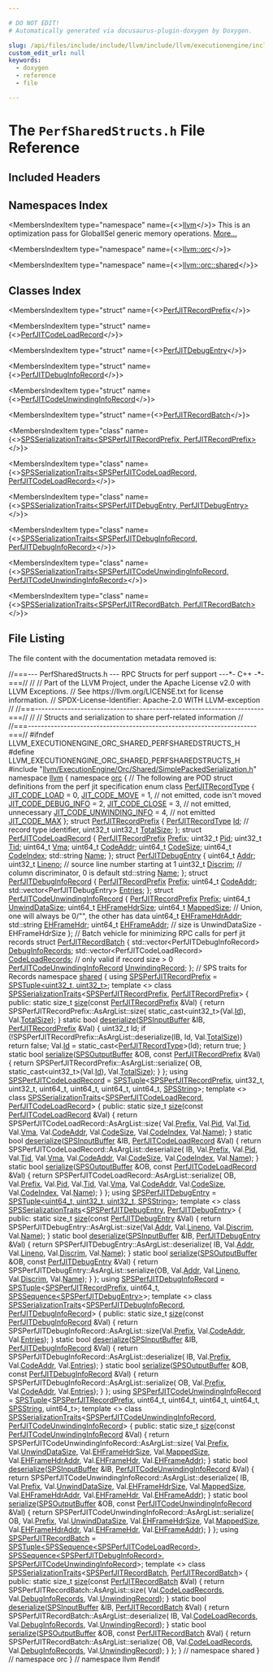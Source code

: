 ```yaml
---

# DO NOT EDIT!
# Automatically generated via docusaurus-plugin-doxygen by Doxygen.

slug: /api/files/include/include/llvm/include/llvm/executionengine/include/llvm/executionengine/orc/include/llvm/executionengine/orc/shared/perfsharedstructs-h
custom_edit_url: null
keywords:
  - doxygen
  - reference
  - file

---
```





# The `PerfSharedStructs.h` File Reference

<DoxygenPage pluginConfig={pluginConfig}>



## Included Headers

<IncludesList>
<IncludesListItem
  filePath="llvm/ExecutionEngine/Orc/Shared/SimplePackedSerialization.h"
  permalink="/docs/api/files/include/include/llvm/include/llvm/executionengine/include/llvm/executionengine/orc/include/llvm/executionengine/orc/shared/simplepackedserialization-h"
  isLocal="true" />
</IncludesList>

## Namespaces Index

<MembersIndex>

<MembersIndexItem
  type="namespace"
  name={<><a href="/docs/api/namespaces/llvm">llvm</a></>}>
This is an optimization pass for GlobalISel generic memory operations. <a href="/docs/api/namespaces/llvm/#details">More...</a>
</MembersIndexItem>

<MembersIndexItem
  type="namespace"
  name={<><a href="/docs/api/namespaces/llvm/orc">llvm::orc</a></>}>
</MembersIndexItem>

<MembersIndexItem
  type="namespace"
  name={<><a href="/docs/api/namespaces/llvm/orc/shared">llvm::orc::shared</a></>}>
</MembersIndexItem>

</MembersIndex>

## Classes Index

<MembersIndex>

<MembersIndexItem
  type="struct"
  name={<><a href="/docs/api/structs/llvm/orc/perfjitrecordprefix">PerfJITRecordPrefix</a></>}>
</MembersIndexItem>

<MembersIndexItem
  type="struct"
  name={<><a href="/docs/api/structs/llvm/orc/perfjitcodeloadrecord">PerfJITCodeLoadRecord</a></>}>
</MembersIndexItem>

<MembersIndexItem
  type="struct"
  name={<><a href="/docs/api/structs/llvm/orc/perfjitdebugentry">PerfJITDebugEntry</a></>}>
</MembersIndexItem>

<MembersIndexItem
  type="struct"
  name={<><a href="/docs/api/structs/llvm/orc/perfjitdebuginforecord">PerfJITDebugInfoRecord</a></>}>
</MembersIndexItem>

<MembersIndexItem
  type="struct"
  name={<><a href="/docs/api/structs/llvm/orc/perfjitcodeunwindinginforecord">PerfJITCodeUnwindingInfoRecord</a></>}>
</MembersIndexItem>

<MembersIndexItem
  type="struct"
  name={<><a href="/docs/api/structs/llvm/orc/perfjitrecordbatch">PerfJITRecordBatch</a></>}>
</MembersIndexItem>

<MembersIndexItem
  type="class"
  name={<><a href="/docs/api/classes/llvm/orc/shared/spsserializationtraits-b23e5a852f3aefd3a94c5f626e3e85e7">SPSSerializationTraits&lt;SPSPerfJITRecordPrefix, PerfJITRecordPrefix&gt;</a></>}>
</MembersIndexItem>

<MembersIndexItem
  type="class"
  name={<><a href="/docs/api/classes/llvm/orc/shared/spsserializationtraits-20c3e8fe0b43675dcae9552f5a6e6381">SPSSerializationTraits&lt;SPSPerfJITCodeLoadRecord, PerfJITCodeLoadRecord&gt;</a></>}>
</MembersIndexItem>

<MembersIndexItem
  type="class"
  name={<><a href="/docs/api/classes/llvm/orc/shared/spsserializationtraits-bf8924ae7d79c09d623eda7a9bca91c9">SPSSerializationTraits&lt;SPSPerfJITDebugEntry, PerfJITDebugEntry&gt;</a></>}>
</MembersIndexItem>

<MembersIndexItem
  type="class"
  name={<><a href="/docs/api/classes/llvm/orc/shared/spsserializationtraits-f42140d4aead7dc95bdc42c5e21e5ae9">SPSSerializationTraits&lt;SPSPerfJITDebugInfoRecord, PerfJITDebugInfoRecord&gt;</a></>}>
</MembersIndexItem>

<MembersIndexItem
  type="class"
  name={<><a href="/docs/api/classes/llvm/orc/shared/spsserializationtraits-53f5c500ef1915486eadd6d8e0a449ba">SPSSerializationTraits&lt;SPSPerfJITCodeUnwindingInfoRecord, PerfJITCodeUnwindingInfoRecord&gt;</a></>}>
</MembersIndexItem>

<MembersIndexItem
  type="class"
  name={<><a href="/docs/api/classes/llvm/orc/shared/spsserializationtraits-46145372e1312ab0db588d8e712df78b">SPSSerializationTraits&lt;SPSPerfJITRecordBatch, PerfJITRecordBatch&gt;</a></>}>
</MembersIndexItem>

</MembersIndex>


## File Listing

The file content with the documentation metadata removed is:

<ProgramListing>

<Link id="l00001" /><CodeLine lineNumber="1"><span class="doxyHighlightComment">//===--- PerfSharedStructs.h --- RPC Structs for perf support ---&#42;- C++ -&#42;-===//</span></CodeLine>
<Link id="l00002" /><CodeLine lineNumber="2"><span class="doxyHighlightComment">//</span></CodeLine>
<Link id="l00003" /><CodeLine lineNumber="3"><span class="doxyHighlightComment">// Part of the LLVM Project, under the Apache License v2.0 with LLVM Exceptions.</span></CodeLine>
<Link id="l00004" /><CodeLine lineNumber="4"><span class="doxyHighlightComment">// See https://llvm.org/LICENSE.txt for license information.</span></CodeLine>
<Link id="l00005" /><CodeLine lineNumber="5"><span class="doxyHighlightComment">// SPDX-License-Identifier: Apache-2.0 WITH LLVM-exception</span></CodeLine>
<Link id="l00006" /><CodeLine lineNumber="6"><span class="doxyHighlightComment">//</span></CodeLine>
<Link id="l00007" /><CodeLine lineNumber="7"><span class="doxyHighlightComment">//===----------------------------------------------------------------------===//</span></CodeLine>
<Link id="l00008" /><CodeLine lineNumber="8"><span class="doxyHighlightComment">//</span></CodeLine>
<Link id="l00009" /><CodeLine lineNumber="9"><span class="doxyHighlightComment">// Structs and serialization to share perf-related information</span></CodeLine>
<Link id="l00010" /><CodeLine lineNumber="10"><span class="doxyHighlightComment">//</span></CodeLine>
<Link id="l00011" /><CodeLine lineNumber="11"><span class="doxyHighlightComment">//===----------------------------------------------------------------------===//</span></CodeLine>
<Link id="l00012" /><CodeLine lineNumber="12"></CodeLine>
<Link id="l00013" /><CodeLine lineNumber="13"><span class="doxyHighlightPreprocessor">#ifndef LLVM&#95;EXECUTIONENGINE&#95;ORC&#95;SHARED&#95;PERFSHAREDSTRUCTS&#95;H</span></CodeLine>
<Link id="l00014" /><CodeLine lineNumber="14"><span class="doxyHighlightPreprocessor">#define LLVM&#95;EXECUTIONENGINE&#95;ORC&#95;SHARED&#95;PERFSHAREDSTRUCTS&#95;H</span></CodeLine>
<Link id="l00015" /><CodeLine lineNumber="15"></CodeLine>
<Link id="l00016" /><CodeLine lineNumber="16"><span class="doxyHighlightPreprocessor">#include &quot;<a href="/docs/api/files/include/include/llvm/include/llvm/executionengine/include/llvm/executionengine/orc/include/llvm/executionengine/orc/shared/simplepackedserialization-h">llvm/ExecutionEngine/Orc/Shared/SimplePackedSerialization.h</a>&quot;</span></CodeLine>
<Link id="l00017" /><CodeLine lineNumber="17"></CodeLine>
<Link id="l00018" /><CodeLine lineNumber="18"><span class="doxyHighlightKeyword">namespace </span><span class="doxyHighlight"><a href="/docs/api/namespaces/llvm">llvm</a> &#123;</span></CodeLine>
<Link id="l00019" /><CodeLine lineNumber="19"></CodeLine>
<Link id="l00020" /><CodeLine lineNumber="20"><span class="doxyHighlightKeyword">namespace </span><span class="doxyHighlight"><a href="/docs/api/namespaces/llvm/orc">orc</a> &#123;</span></CodeLine>
<Link id="l00021" /><CodeLine lineNumber="21"></CodeLine>
<Link id="l00022" /><CodeLine lineNumber="22"><span class="doxyHighlightComment">// The following are POD struct definitions from the perf jit specification</span></CodeLine>
<Link id="l00023" /><CodeLine lineNumber="23"></CodeLine>
<Link id="l00024" /><CodeLine lineNumber="24" lineLink="/docs/api/namespaces/llvm/orc/#a58aef37a030d9c1e56eaa6ee5bef47a4"><span class="doxyHighlightKeyword">enum class</span><span class="doxyHighlight"> <a href="/docs/api/namespaces/llvm/orc/#a58aef37a030d9c1e56eaa6ee5bef47a4">PerfJITRecordType</a> &#123;</span></CodeLine>
<Link id="l00025" /><CodeLine lineNumber="25" lineLink="/docs/api/namespaces/llvm/orc/#a58aef37a030d9c1e56eaa6ee5bef47a4a7cc9e41b90a35d5cb26e9fbb0cd0a8b0"><span class="doxyHighlight">  <a href="/docs/api/namespaces/llvm/orc/#a58aef37a030d9c1e56eaa6ee5bef47a4a7cc9e41b90a35d5cb26e9fbb0cd0a8b0">JIT&#95;CODE&#95;LOAD</a> = 0,</span></CodeLine>
<Link id="l00026" /><CodeLine lineNumber="26" lineLink="/docs/api/namespaces/llvm/orc/#a58aef37a030d9c1e56eaa6ee5bef47a4a864583fe9ea46d41a38f3b2b5fa1e3e7"><span class="doxyHighlight">  <a href="/docs/api/namespaces/llvm/orc/#a58aef37a030d9c1e56eaa6ee5bef47a4a864583fe9ea46d41a38f3b2b5fa1e3e7">JIT&#95;CODE&#95;MOVE</a> = 1, </span><span class="doxyHighlightComment">// not emitted, code isn&#39;t moved</span></CodeLine>
<Link id="l00027" /><CodeLine lineNumber="27" lineLink="/docs/api/namespaces/llvm/orc/#a58aef37a030d9c1e56eaa6ee5bef47a4ae494e6a50a57d80f1dfad853e3c7cee9"><span class="doxyHighlight">  <a href="/docs/api/namespaces/llvm/orc/#a58aef37a030d9c1e56eaa6ee5bef47a4ae494e6a50a57d80f1dfad853e3c7cee9">JIT&#95;CODE&#95;DEBUG&#95;INFO</a> = 2,</span></CodeLine>
<Link id="l00028" /><CodeLine lineNumber="28" lineLink="/docs/api/namespaces/llvm/orc/#a58aef37a030d9c1e56eaa6ee5bef47a4ab96cc06db410bc3d92c4006fc223991b"><span class="doxyHighlight">  <a href="/docs/api/namespaces/llvm/orc/#a58aef37a030d9c1e56eaa6ee5bef47a4ab96cc06db410bc3d92c4006fc223991b">JIT&#95;CODE&#95;CLOSE</a> = 3,          </span><span class="doxyHighlightComment">// not emitted, unnecessary</span></CodeLine>
<Link id="l00029" /><CodeLine lineNumber="29" lineLink="/docs/api/namespaces/llvm/orc/#a58aef37a030d9c1e56eaa6ee5bef47a4abf17deed25fa2105a9053029e46aa615"><span class="doxyHighlight">  <a href="/docs/api/namespaces/llvm/orc/#a58aef37a030d9c1e56eaa6ee5bef47a4abf17deed25fa2105a9053029e46aa615">JIT&#95;CODE&#95;UNWINDING&#95;INFO</a> = 4, </span><span class="doxyHighlightComment">// not emitted</span></CodeLine>
<Link id="l00030" /><CodeLine lineNumber="30"></CodeLine>
<Link id="l00031" /><CodeLine lineNumber="31" lineLink="/docs/api/namespaces/llvm/orc/#a58aef37a030d9c1e56eaa6ee5bef47a4adc013e072b5918a47cb2593aebc84ba8"><span class="doxyHighlight">  <a href="/docs/api/namespaces/llvm/orc/#a58aef37a030d9c1e56eaa6ee5bef47a4adc013e072b5918a47cb2593aebc84ba8">JIT&#95;CODE&#95;MAX</a></span></CodeLine>
<Link id="l00032" /><CodeLine lineNumber="32"><span class="doxyHighlight">&#125;;</span></CodeLine>
<Link id="l00033" /><CodeLine lineNumber="33"></CodeLine>
<Link id="l00034" /><CodeLine lineNumber="34" lineLink="/docs/api/structs/llvm/orc/perfjitrecordprefix"><span class="doxyHighlightKeyword">struct </span><span class="doxyHighlight"><a href="/docs/api/structs/llvm/orc/perfjitrecordprefix">PerfJITRecordPrefix</a> &#123;</span></CodeLine>
<Link id="l00035" /><CodeLine lineNumber="35" lineLink="/docs/api/structs/llvm/orc/perfjitrecordprefix/#a2f4f47fe3fd91943aa4640c078b87182"><span class="doxyHighlight">  <a href="/docs/api/namespaces/llvm/orc/#a58aef37a030d9c1e56eaa6ee5bef47a4">PerfJITRecordType</a> <a href="/docs/api/structs/llvm/orc/perfjitrecordprefix/#a2f4f47fe3fd91943aa4640c078b87182">Id</a>; </span><span class="doxyHighlightComment">// record type identifier, uint32&#95;t</span></CodeLine>
<Link id="l00036" /><CodeLine lineNumber="36" lineLink="/docs/api/structs/llvm/orc/perfjitrecordprefix/#a04ad3002e4d48b2dfdb8c830cce5d0fb"><span class="doxyHighlight">  uint32&#95;t <a href="/docs/api/structs/llvm/orc/perfjitrecordprefix/#a04ad3002e4d48b2dfdb8c830cce5d0fb">TotalSize</a>;</span></CodeLine>
<Link id="l00037" /><CodeLine lineNumber="37"><span class="doxyHighlight">&#125;;</span></CodeLine>
<Link id="l00038" /><CodeLine lineNumber="38" lineLink="/docs/api/structs/llvm/orc/perfjitcodeloadrecord"><span class="doxyHighlightKeyword">struct </span><span class="doxyHighlight"><a href="/docs/api/structs/llvm/orc/perfjitcodeloadrecord">PerfJITCodeLoadRecord</a> &#123;</span></CodeLine>
<Link id="l00039" /><CodeLine lineNumber="39" lineLink="/docs/api/structs/llvm/orc/perfjitcodeloadrecord/#a0af2fab59e5a415b2e8495ca9c0d7004"><span class="doxyHighlight">  <a href="/docs/api/structs/llvm/orc/perfjitrecordprefix">PerfJITRecordPrefix</a> <a href="/docs/api/structs/llvm/orc/perfjitcodeloadrecord/#a0af2fab59e5a415b2e8495ca9c0d7004">Prefix</a>;</span></CodeLine>
<Link id="l00040" /><CodeLine lineNumber="40"></CodeLine>
<Link id="l00041" /><CodeLine lineNumber="41" lineLink="/docs/api/structs/llvm/orc/perfjitcodeloadrecord/#ae608ce7e74fcd93ba02ab535c4e236c6"><span class="doxyHighlight">  uint32&#95;t <a href="/docs/api/structs/llvm/orc/perfjitcodeloadrecord/#ae608ce7e74fcd93ba02ab535c4e236c6">Pid</a>;</span></CodeLine>
<Link id="l00042" /><CodeLine lineNumber="42" lineLink="/docs/api/structs/llvm/orc/perfjitcodeloadrecord/#ad2bc157b61a363f425358e7c7060b2ab"><span class="doxyHighlight">  uint32&#95;t <a href="/docs/api/structs/llvm/orc/perfjitcodeloadrecord/#ad2bc157b61a363f425358e7c7060b2ab">Tid</a>;</span></CodeLine>
<Link id="l00043" /><CodeLine lineNumber="43" lineLink="/docs/api/structs/llvm/orc/perfjitcodeloadrecord/#a2cec5e78b4bc4fad68b775a9a203d9dc"><span class="doxyHighlight">  uint64&#95;t <a href="/docs/api/structs/llvm/orc/perfjitcodeloadrecord/#a2cec5e78b4bc4fad68b775a9a203d9dc">Vma</a>;</span></CodeLine>
<Link id="l00044" /><CodeLine lineNumber="44" lineLink="/docs/api/structs/llvm/orc/perfjitcodeloadrecord/#a47caf48d594ee7c314196e94c46a3225"><span class="doxyHighlight">  uint64&#95;t <a href="/docs/api/structs/llvm/orc/perfjitcodeloadrecord/#a47caf48d594ee7c314196e94c46a3225">CodeAddr</a>;</span></CodeLine>
<Link id="l00045" /><CodeLine lineNumber="45" lineLink="/docs/api/structs/llvm/orc/perfjitcodeloadrecord/#a3909c20c62236de51a854ba7ea264194"><span class="doxyHighlight">  uint64&#95;t <a href="/docs/api/structs/llvm/orc/perfjitcodeloadrecord/#a3909c20c62236de51a854ba7ea264194">CodeSize</a>;</span></CodeLine>
<Link id="l00046" /><CodeLine lineNumber="46" lineLink="/docs/api/structs/llvm/orc/perfjitcodeloadrecord/#a384e94016dbb531642dfb5962682741f"><span class="doxyHighlight">  uint64&#95;t <a href="/docs/api/structs/llvm/orc/perfjitcodeloadrecord/#a384e94016dbb531642dfb5962682741f">CodeIndex</a>;</span></CodeLine>
<Link id="l00047" /><CodeLine lineNumber="47" lineLink="/docs/api/structs/llvm/orc/perfjitcodeloadrecord/#a4437835b452f8b54273b3d2ccdf1235f"><span class="doxyHighlight">  std::string <a href="/docs/api/structs/llvm/orc/perfjitcodeloadrecord/#a4437835b452f8b54273b3d2ccdf1235f">Name</a>;</span></CodeLine>
<Link id="l00048" /><CodeLine lineNumber="48"><span class="doxyHighlight">&#125;;</span></CodeLine>
<Link id="l00049" /><CodeLine lineNumber="49"></CodeLine>
<Link id="l00050" /><CodeLine lineNumber="50" lineLink="/docs/api/structs/llvm/orc/perfjitdebugentry"><span class="doxyHighlightKeyword">struct </span><span class="doxyHighlight"><a href="/docs/api/structs/llvm/orc/perfjitdebugentry">PerfJITDebugEntry</a> &#123;</span></CodeLine>
<Link id="l00051" /><CodeLine lineNumber="51" lineLink="/docs/api/structs/llvm/orc/perfjitdebugentry/#a96fbd75b3f55dda4a483318c010d5582"><span class="doxyHighlight">  uint64&#95;t <a href="/docs/api/structs/llvm/orc/perfjitdebugentry/#a96fbd75b3f55dda4a483318c010d5582">Addr</a>;</span></CodeLine>
<Link id="l00052" /><CodeLine lineNumber="52" lineLink="/docs/api/structs/llvm/orc/perfjitdebugentry/#afdf9cf60ed88f09b1f1a605e3adb87be"><span class="doxyHighlight">  uint32&#95;t <a href="/docs/api/structs/llvm/orc/perfjitdebugentry/#afdf9cf60ed88f09b1f1a605e3adb87be">Lineno</a>;  </span><span class="doxyHighlightComment">// source line number starting at 1</span></CodeLine>
<Link id="l00053" /><CodeLine lineNumber="53" lineLink="/docs/api/structs/llvm/orc/perfjitdebugentry/#ad160a48a1e0c89e3d4b75f493a3a2481"><span class="doxyHighlight">  uint32&#95;t <a href="/docs/api/structs/llvm/orc/perfjitdebugentry/#ad160a48a1e0c89e3d4b75f493a3a2481">Discrim</a>; </span><span class="doxyHighlightComment">// column discriminator, 0 is default</span></CodeLine>
<Link id="l00054" /><CodeLine lineNumber="54" lineLink="/docs/api/structs/llvm/orc/perfjitdebugentry/#ad177378fc798a380609c94922326dd37"><span class="doxyHighlight">  std::string <a href="/docs/api/structs/llvm/orc/perfjitdebugentry/#ad177378fc798a380609c94922326dd37">Name</a>;</span></CodeLine>
<Link id="l00055" /><CodeLine lineNumber="55"><span class="doxyHighlight">&#125;;</span></CodeLine>
<Link id="l00056" /><CodeLine lineNumber="56"></CodeLine>
<Link id="l00057" /><CodeLine lineNumber="57" lineLink="/docs/api/structs/llvm/orc/perfjitdebuginforecord"><span class="doxyHighlightKeyword">struct </span><span class="doxyHighlight"><a href="/docs/api/structs/llvm/orc/perfjitdebuginforecord">PerfJITDebugInfoRecord</a> &#123;</span></CodeLine>
<Link id="l00058" /><CodeLine lineNumber="58" lineLink="/docs/api/structs/llvm/orc/perfjitdebuginforecord/#ac498cb043707773ee83671d5100c333f"><span class="doxyHighlight">  <a href="/docs/api/structs/llvm/orc/perfjitrecordprefix">PerfJITRecordPrefix</a> <a href="/docs/api/structs/llvm/orc/perfjitdebuginforecord/#ac498cb043707773ee83671d5100c333f">Prefix</a>;</span></CodeLine>
<Link id="l00059" /><CodeLine lineNumber="59"></CodeLine>
<Link id="l00060" /><CodeLine lineNumber="60" lineLink="/docs/api/structs/llvm/orc/perfjitdebuginforecord/#ab14c326c2bdd9f817a4c1a299611a021"><span class="doxyHighlight">  uint64&#95;t <a href="/docs/api/structs/llvm/orc/perfjitdebuginforecord/#ab14c326c2bdd9f817a4c1a299611a021">CodeAddr</a>;</span></CodeLine>
<Link id="l00061" /><CodeLine lineNumber="61" lineLink="/docs/api/structs/llvm/orc/perfjitdebuginforecord/#a0260b983323e6766fcebba356eb635f6"><span class="doxyHighlight">  std::vector&lt;PerfJITDebugEntry&gt; <a href="/docs/api/structs/llvm/orc/perfjitdebuginforecord/#a0260b983323e6766fcebba356eb635f6">Entries</a>;</span></CodeLine>
<Link id="l00062" /><CodeLine lineNumber="62"><span class="doxyHighlight">&#125;;</span></CodeLine>
<Link id="l00063" /><CodeLine lineNumber="63"></CodeLine>
<Link id="l00064" /><CodeLine lineNumber="64" lineLink="/docs/api/structs/llvm/orc/perfjitcodeunwindinginforecord"><span class="doxyHighlightKeyword">struct </span><span class="doxyHighlight"><a href="/docs/api/structs/llvm/orc/perfjitcodeunwindinginforecord">PerfJITCodeUnwindingInfoRecord</a> &#123;</span></CodeLine>
<Link id="l00065" /><CodeLine lineNumber="65" lineLink="/docs/api/structs/llvm/orc/perfjitcodeunwindinginforecord/#af2e7b4e4f8057abfa680eaaece56a449"><span class="doxyHighlight">  <a href="/docs/api/structs/llvm/orc/perfjitrecordprefix">PerfJITRecordPrefix</a> <a href="/docs/api/structs/llvm/orc/perfjitcodeunwindinginforecord/#af2e7b4e4f8057abfa680eaaece56a449">Prefix</a>;</span></CodeLine>
<Link id="l00066" /><CodeLine lineNumber="66"></CodeLine>
<Link id="l00067" /><CodeLine lineNumber="67" lineLink="/docs/api/structs/llvm/orc/perfjitcodeunwindinginforecord/#a69b10c7db3db5c4f7f47073c7c35cebb"><span class="doxyHighlight">  uint64&#95;t <a href="/docs/api/structs/llvm/orc/perfjitcodeunwindinginforecord/#a69b10c7db3db5c4f7f47073c7c35cebb">UnwindDataSize</a>;</span></CodeLine>
<Link id="l00068" /><CodeLine lineNumber="68" lineLink="/docs/api/structs/llvm/orc/perfjitcodeunwindinginforecord/#a5e04128c6b74df5fe44f83282fdf3490"><span class="doxyHighlight">  uint64&#95;t <a href="/docs/api/structs/llvm/orc/perfjitcodeunwindinginforecord/#a5e04128c6b74df5fe44f83282fdf3490">EHFrameHdrSize</a>;</span></CodeLine>
<Link id="l00069" /><CodeLine lineNumber="69" lineLink="/docs/api/structs/llvm/orc/perfjitcodeunwindinginforecord/#ab64378addaac9ffdaf9910c053f5f137"><span class="doxyHighlight">  uint64&#95;t <a href="/docs/api/structs/llvm/orc/perfjitcodeunwindinginforecord/#ab64378addaac9ffdaf9910c053f5f137">MappedSize</a>;</span></CodeLine>
<Link id="l00070" /><CodeLine lineNumber="70"><span class="doxyHighlight">  </span><span class="doxyHighlightComment">// Union, one will always be 0/&quot;&quot;, the other has data</span></CodeLine>
<Link id="l00071" /><CodeLine lineNumber="71" lineLink="/docs/api/structs/llvm/orc/perfjitcodeunwindinginforecord/#a0133bf2a299f142d600426ff21caa9d0"><span class="doxyHighlight">  uint64&#95;t <a href="/docs/api/structs/llvm/orc/perfjitcodeunwindinginforecord/#a0133bf2a299f142d600426ff21caa9d0">EHFrameHdrAddr</a>;</span></CodeLine>
<Link id="l00072" /><CodeLine lineNumber="72" lineLink="/docs/api/structs/llvm/orc/perfjitcodeunwindinginforecord/#a8c89031e6d128234be20f5efd967b3b1"><span class="doxyHighlight">  std::string <a href="/docs/api/structs/llvm/orc/perfjitcodeunwindinginforecord/#a8c89031e6d128234be20f5efd967b3b1">EHFrameHdr</a>;</span></CodeLine>
<Link id="l00073" /><CodeLine lineNumber="73"></CodeLine>
<Link id="l00074" /><CodeLine lineNumber="74" lineLink="/docs/api/structs/llvm/orc/perfjitcodeunwindinginforecord/#a83a80a814ff78bed1468dfb2faf6f1c8"><span class="doxyHighlight">  uint64&#95;t <a href="/docs/api/structs/llvm/orc/perfjitcodeunwindinginforecord/#a83a80a814ff78bed1468dfb2faf6f1c8">EHFrameAddr</a>;</span></CodeLine>
<Link id="l00075" /><CodeLine lineNumber="75"><span class="doxyHighlight">  </span><span class="doxyHighlightComment">// size is UnwindDataSize - EHFrameHdrSize</span></CodeLine>
<Link id="l00076" /><CodeLine lineNumber="76"><span class="doxyHighlight">&#125;;</span></CodeLine>
<Link id="l00077" /><CodeLine lineNumber="77"></CodeLine>
<Link id="l00078" /><CodeLine lineNumber="78"><span class="doxyHighlightComment">// Batch vehicle for minimizing RPC calls for perf jit records</span></CodeLine>
<Link id="l00079" /><CodeLine lineNumber="79" lineLink="/docs/api/structs/llvm/orc/perfjitrecordbatch"><span class="doxyHighlightKeyword">struct </span><span class="doxyHighlight"><a href="/docs/api/structs/llvm/orc/perfjitrecordbatch">PerfJITRecordBatch</a> &#123;</span></CodeLine>
<Link id="l00080" /><CodeLine lineNumber="80" lineLink="/docs/api/structs/llvm/orc/perfjitrecordbatch/#a55770d4a7181cf614f005f4fb62a2e62"><span class="doxyHighlight">  std::vector&lt;PerfJITDebugInfoRecord&gt; <a href="/docs/api/structs/llvm/orc/perfjitrecordbatch/#a55770d4a7181cf614f005f4fb62a2e62">DebugInfoRecords</a>;</span></CodeLine>
<Link id="l00081" /><CodeLine lineNumber="81" lineLink="/docs/api/structs/llvm/orc/perfjitrecordbatch/#aed5c2092464488662d58242c310db140"><span class="doxyHighlight">  std::vector&lt;PerfJITCodeLoadRecord&gt; <a href="/docs/api/structs/llvm/orc/perfjitrecordbatch/#aed5c2092464488662d58242c310db140">CodeLoadRecords</a>;</span></CodeLine>
<Link id="l00082" /><CodeLine lineNumber="82"><span class="doxyHighlight">  </span><span class="doxyHighlightComment">// only valid if record size &gt; 0</span></CodeLine>
<Link id="l00083" /><CodeLine lineNumber="83" lineLink="/docs/api/structs/llvm/orc/perfjitrecordbatch/#a8cff396945130f0d41bcca7bd88bc513"><span class="doxyHighlight">  <a href="/docs/api/structs/llvm/orc/perfjitcodeunwindinginforecord">PerfJITCodeUnwindingInfoRecord</a> <a href="/docs/api/structs/llvm/orc/perfjitrecordbatch/#a8cff396945130f0d41bcca7bd88bc513">UnwindingRecord</a>;</span></CodeLine>
<Link id="l00084" /><CodeLine lineNumber="84"><span class="doxyHighlight">&#125;;</span></CodeLine>
<Link id="l00085" /><CodeLine lineNumber="85"></CodeLine>
<Link id="l00086" /><CodeLine lineNumber="86"><span class="doxyHighlightComment">// SPS traits for Records</span></CodeLine>
<Link id="l00087" /><CodeLine lineNumber="87"></CodeLine>
<Link id="l00088" /><CodeLine lineNumber="88"><span class="doxyHighlightKeyword">namespace </span><span class="doxyHighlight"><a href="/docs/api/namespaces/llvm/orc/shared">shared</a> &#123;</span></CodeLine>
<Link id="l00089" /><CodeLine lineNumber="89"></CodeLine>
<Link id="l00090" /><CodeLine lineNumber="90" lineLink="/docs/api/namespaces/llvm/orc/shared/#a18a3a6ce95408493d152bbe2def15947"><span class="doxyHighlightKeyword">using </span><span class="doxyHighlight"><a href="/docs/api/namespaces/llvm/orc/shared/#a18a3a6ce95408493d152bbe2def15947">SPSPerfJITRecordPrefix</a> = <a href="/docs/api/classes/llvm/orc/shared/spstuple">SPSTuple&lt;uint32&#95;t, uint32&#95;t&gt;</a>;</span></CodeLine>
<Link id="l00091" /><CodeLine lineNumber="91"></CodeLine>
<Link id="l00092" /><CodeLine lineNumber="92"><span class="doxyHighlightKeyword">template</span><span class="doxyHighlight"> &lt;&gt;</span></CodeLine>
<Link id="l00093" /><CodeLine lineNumber="93" lineLink="/docs/api/classes/llvm/orc/shared/spsserializationtraits-b23e5a852f3aefd3a94c5f626e3e85e7"><span class="doxyHighlightKeyword">class </span><span class="doxyHighlight"><a href="/docs/api/classes/llvm/orc/shared/spsserializationtraits">SPSSerializationTraits</a>&lt;<a href="/docs/api/namespaces/llvm/orc/shared/#a18a3a6ce95408493d152bbe2def15947">SPSPerfJITRecordPrefix</a>, <a href="/docs/api/structs/llvm/orc/perfjitrecordprefix">PerfJITRecordPrefix</a>&gt; &#123;</span></CodeLine>
<Link id="l00094" /><CodeLine lineNumber="94"><span class="doxyHighlightKeyword">public</span><span class="doxyHighlight">:</span></CodeLine>
<Link id="l00095" /><CodeLine lineNumber="95" lineLink="/docs/api/classes/llvm/orc/shared/spsserializationtraits-b23e5a852f3aefd3a94c5f626e3e85e7/#a4b30dcdac0a0b023060320ba7c97715a"><span class="doxyHighlight">  </span><span class="doxyHighlightKeyword">static</span><span class="doxyHighlight"> </span><span class="doxyHighlightKeywordType">size&#95;t</span><span class="doxyHighlight"> <a href="/docs/api/classes/llvm/orc/shared/spsserializationtraits-b23e5a852f3aefd3a94c5f626e3e85e7/#a4b30dcdac0a0b023060320ba7c97715a">size</a>(</span><span class="doxyHighlightKeyword">const</span><span class="doxyHighlight"> <a href="/docs/api/structs/llvm/orc/perfjitrecordprefix">PerfJITRecordPrefix</a> &amp;Val) &#123;</span></CodeLine>
<Link id="l00096" /><CodeLine lineNumber="96"><span class="doxyHighlight">    </span><span class="doxyHighlightKeywordFlow">return</span><span class="doxyHighlight"> SPSPerfJITRecordPrefix::AsArgList::size(</span></CodeLine>
<Link id="l00097" /><CodeLine lineNumber="97"><span class="doxyHighlight">        </span><span class="doxyHighlightKeyword">static&#95;cast&lt;</span><span class="doxyHighlight">uint32&#95;t</span><span class="doxyHighlightKeyword">&gt;</span><span class="doxyHighlight">(Val.<a href="/docs/api/structs/llvm/orc/perfjitrecordprefix/#a2f4f47fe3fd91943aa4640c078b87182">Id</a>), Val.<a href="/docs/api/structs/llvm/orc/perfjitrecordprefix/#a04ad3002e4d48b2dfdb8c830cce5d0fb">TotalSize</a>);</span></CodeLine>
<Link id="l00098" /><CodeLine lineNumber="98"><span class="doxyHighlight">  &#125;</span></CodeLine>
<Link id="l00099" /><CodeLine lineNumber="99" lineLink="/docs/api/classes/llvm/orc/shared/spsserializationtraits-b23e5a852f3aefd3a94c5f626e3e85e7/#a0bda928ea2df280e15aa108024d7d495"><span class="doxyHighlight">  </span><span class="doxyHighlightKeyword">static</span><span class="doxyHighlight"> </span><span class="doxyHighlightKeywordType">bool</span><span class="doxyHighlight"> <a href="/docs/api/classes/llvm/orc/shared/spsserializationtraits-b23e5a852f3aefd3a94c5f626e3e85e7/#a0bda928ea2df280e15aa108024d7d495">deserialize</a>(<a href="/docs/api/classes/llvm/orc/shared/spsinputbuffer">SPSInputBuffer</a> &amp;IB, <a href="/docs/api/structs/llvm/orc/perfjitrecordprefix">PerfJITRecordPrefix</a> &amp;Val) &#123;</span></CodeLine>
<Link id="l00100" /><CodeLine lineNumber="100"><span class="doxyHighlight">    uint32&#95;t Id;</span></CodeLine>
<Link id="l00101" /><CodeLine lineNumber="101"><span class="doxyHighlight">    </span><span class="doxyHighlightKeywordFlow">if</span><span class="doxyHighlight"> (!SPSPerfJITRecordPrefix::AsArgList::deserialize(IB, Id, Val.<a href="/docs/api/structs/llvm/orc/perfjitrecordprefix/#a04ad3002e4d48b2dfdb8c830cce5d0fb">TotalSize</a>))</span></CodeLine>
<Link id="l00102" /><CodeLine lineNumber="102"><span class="doxyHighlight">      </span><span class="doxyHighlightKeywordFlow">return</span><span class="doxyHighlight"> </span><span class="doxyHighlightKeyword">false</span><span class="doxyHighlight">;</span></CodeLine>
<Link id="l00103" /><CodeLine lineNumber="103"><span class="doxyHighlight">    Val.<a href="/docs/api/structs/llvm/orc/perfjitrecordprefix/#a2f4f47fe3fd91943aa4640c078b87182">Id</a> = </span><span class="doxyHighlightKeyword">static&#95;cast&lt;</span><span class="doxyHighlight"><a href="/docs/api/namespaces/llvm/orc/#a58aef37a030d9c1e56eaa6ee5bef47a4">PerfJITRecordType</a></span><span class="doxyHighlightKeyword">&gt;</span><span class="doxyHighlight">(Id);</span></CodeLine>
<Link id="l00104" /><CodeLine lineNumber="104"><span class="doxyHighlight">    </span><span class="doxyHighlightKeywordFlow">return</span><span class="doxyHighlight"> </span><span class="doxyHighlightKeyword">true</span><span class="doxyHighlight">;</span></CodeLine>
<Link id="l00105" /><CodeLine lineNumber="105"><span class="doxyHighlight">  &#125;</span></CodeLine>
<Link id="l00106" /><CodeLine lineNumber="106" lineLink="/docs/api/classes/llvm/orc/shared/spsserializationtraits-b23e5a852f3aefd3a94c5f626e3e85e7/#a864160b113454da63520f83e6fb74310"><span class="doxyHighlight">  </span><span class="doxyHighlightKeyword">static</span><span class="doxyHighlight"> </span><span class="doxyHighlightKeywordType">bool</span><span class="doxyHighlight"> <a href="/docs/api/classes/llvm/orc/shared/spsserializationtraits-b23e5a852f3aefd3a94c5f626e3e85e7/#a864160b113454da63520f83e6fb74310">serialize</a>(<a href="/docs/api/classes/llvm/orc/shared/spsoutputbuffer">SPSOutputBuffer</a> &amp;OB, </span><span class="doxyHighlightKeyword">const</span><span class="doxyHighlight"> <a href="/docs/api/structs/llvm/orc/perfjitrecordprefix">PerfJITRecordPrefix</a> &amp;Val) &#123;</span></CodeLine>
<Link id="l00107" /><CodeLine lineNumber="107"><span class="doxyHighlight">    </span><span class="doxyHighlightKeywordFlow">return</span><span class="doxyHighlight"> SPSPerfJITRecordPrefix::AsArgList::serialize(</span></CodeLine>
<Link id="l00108" /><CodeLine lineNumber="108"><span class="doxyHighlight">        OB, </span><span class="doxyHighlightKeyword">static&#95;cast&lt;</span><span class="doxyHighlight">uint32&#95;t</span><span class="doxyHighlightKeyword">&gt;</span><span class="doxyHighlight">(Val.<a href="/docs/api/structs/llvm/orc/perfjitrecordprefix/#a2f4f47fe3fd91943aa4640c078b87182">Id</a>), Val.<a href="/docs/api/structs/llvm/orc/perfjitrecordprefix/#a04ad3002e4d48b2dfdb8c830cce5d0fb">TotalSize</a>);</span></CodeLine>
<Link id="l00109" /><CodeLine lineNumber="109"><span class="doxyHighlight">  &#125;</span></CodeLine>
<Link id="l00110" /><CodeLine lineNumber="110"><span class="doxyHighlight">&#125;;</span></CodeLine>
<Link id="l00111" /><CodeLine lineNumber="111"></CodeLine>
<Link id="l00112" /><CodeLine lineNumber="112" lineLink="/docs/api/namespaces/llvm/orc/shared/#a229d8f55458fe47f2d874ec647efefc9"><span class="doxyHighlightKeyword">using </span><span class="doxyHighlight"><a href="/docs/api/namespaces/llvm/orc/shared/#a229d8f55458fe47f2d874ec647efefc9">SPSPerfJITCodeLoadRecord</a> =</span></CodeLine>
<Link id="l00113" /><CodeLine lineNumber="113"><span class="doxyHighlight">    <a href="/docs/api/classes/llvm/orc/shared/spstuple">SPSTuple</a>&lt;<a href="/docs/api/namespaces/llvm/orc/shared/#a18a3a6ce95408493d152bbe2def15947">SPSPerfJITRecordPrefix</a>, uint32&#95;t, uint32&#95;t, uint64&#95;t, uint64&#95;t,</span></CodeLine>
<Link id="l00114" /><CodeLine lineNumber="114"><span class="doxyHighlight">             uint64&#95;t, uint64&#95;t, <a href="/docs/api/namespaces/llvm/orc/shared/#a3b101487ee72cf9033225840204e68bb">SPSString</a>&gt;;</span></CodeLine>
<Link id="l00115" /><CodeLine lineNumber="115"></CodeLine>
<Link id="l00116" /><CodeLine lineNumber="116"><span class="doxyHighlightKeyword">template</span><span class="doxyHighlight"> &lt;&gt;</span></CodeLine>
<Link id="l00117" /><CodeLine lineNumber="117" lineLink="/docs/api/classes/llvm/orc/shared/spsserializationtraits-20c3e8fe0b43675dcae9552f5a6e6381"><span class="doxyHighlightKeyword">class </span><span class="doxyHighlight"><a href="/docs/api/classes/llvm/orc/shared/spsserializationtraits">SPSSerializationTraits</a>&lt;<a href="/docs/api/namespaces/llvm/orc/shared/#a229d8f55458fe47f2d874ec647efefc9">SPSPerfJITCodeLoadRecord</a>, <a href="/docs/api/structs/llvm/orc/perfjitcodeloadrecord">PerfJITCodeLoadRecord</a>&gt; &#123;</span></CodeLine>
<Link id="l00118" /><CodeLine lineNumber="118"><span class="doxyHighlightKeyword">public</span><span class="doxyHighlight">:</span></CodeLine>
<Link id="l00119" /><CodeLine lineNumber="119" lineLink="/docs/api/classes/llvm/orc/shared/spsserializationtraits-20c3e8fe0b43675dcae9552f5a6e6381/#a6f0ee01dda5354f3678a4fb5ed9da832"><span class="doxyHighlight">  </span><span class="doxyHighlightKeyword">static</span><span class="doxyHighlight"> </span><span class="doxyHighlightKeywordType">size&#95;t</span><span class="doxyHighlight"> <a href="/docs/api/classes/llvm/orc/shared/spsserializationtraits-20c3e8fe0b43675dcae9552f5a6e6381/#a6f0ee01dda5354f3678a4fb5ed9da832">size</a>(</span><span class="doxyHighlightKeyword">const</span><span class="doxyHighlight"> <a href="/docs/api/structs/llvm/orc/perfjitcodeloadrecord">PerfJITCodeLoadRecord</a> &amp;Val) &#123;</span></CodeLine>
<Link id="l00120" /><CodeLine lineNumber="120"><span class="doxyHighlight">    </span><span class="doxyHighlightKeywordFlow">return</span><span class="doxyHighlight"> SPSPerfJITCodeLoadRecord::AsArgList::size(</span></CodeLine>
<Link id="l00121" /><CodeLine lineNumber="121"><span class="doxyHighlight">        Val.<a href="/docs/api/structs/llvm/orc/perfjitcodeloadrecord/#a0af2fab59e5a415b2e8495ca9c0d7004">Prefix</a>, Val.<a href="/docs/api/structs/llvm/orc/perfjitcodeloadrecord/#ae608ce7e74fcd93ba02ab535c4e236c6">Pid</a>, Val.<a href="/docs/api/structs/llvm/orc/perfjitcodeloadrecord/#ad2bc157b61a363f425358e7c7060b2ab">Tid</a>, Val.<a href="/docs/api/structs/llvm/orc/perfjitcodeloadrecord/#a2cec5e78b4bc4fad68b775a9a203d9dc">Vma</a>, Val.<a href="/docs/api/structs/llvm/orc/perfjitcodeloadrecord/#a47caf48d594ee7c314196e94c46a3225">CodeAddr</a>, Val.<a href="/docs/api/structs/llvm/orc/perfjitcodeloadrecord/#a3909c20c62236de51a854ba7ea264194">CodeSize</a>,</span></CodeLine>
<Link id="l00122" /><CodeLine lineNumber="122"><span class="doxyHighlight">        Val.<a href="/docs/api/structs/llvm/orc/perfjitcodeloadrecord/#a384e94016dbb531642dfb5962682741f">CodeIndex</a>, Val.<a href="/docs/api/structs/llvm/orc/perfjitcodeloadrecord/#a4437835b452f8b54273b3d2ccdf1235f">Name</a>);</span></CodeLine>
<Link id="l00123" /><CodeLine lineNumber="123"><span class="doxyHighlight">  &#125;</span></CodeLine>
<Link id="l00124" /><CodeLine lineNumber="124"></CodeLine>
<Link id="l00125" /><CodeLine lineNumber="125" lineLink="/docs/api/classes/llvm/orc/shared/spsserializationtraits-20c3e8fe0b43675dcae9552f5a6e6381/#a18dd02579f665520cf92b298ec9086e8"><span class="doxyHighlight">  </span><span class="doxyHighlightKeyword">static</span><span class="doxyHighlight"> </span><span class="doxyHighlightKeywordType">bool</span><span class="doxyHighlight"> <a href="/docs/api/classes/llvm/orc/shared/spsserializationtraits-20c3e8fe0b43675dcae9552f5a6e6381/#a18dd02579f665520cf92b298ec9086e8">deserialize</a>(<a href="/docs/api/classes/llvm/orc/shared/spsinputbuffer">SPSInputBuffer</a> &amp;IB, <a href="/docs/api/structs/llvm/orc/perfjitcodeloadrecord">PerfJITCodeLoadRecord</a> &amp;Val) &#123;</span></CodeLine>
<Link id="l00126" /><CodeLine lineNumber="126"><span class="doxyHighlight">    </span><span class="doxyHighlightKeywordFlow">return</span><span class="doxyHighlight"> SPSPerfJITCodeLoadRecord::AsArgList::deserialize(</span></CodeLine>
<Link id="l00127" /><CodeLine lineNumber="127"><span class="doxyHighlight">        IB, Val.<a href="/docs/api/structs/llvm/orc/perfjitcodeloadrecord/#a0af2fab59e5a415b2e8495ca9c0d7004">Prefix</a>, Val.<a href="/docs/api/structs/llvm/orc/perfjitcodeloadrecord/#ae608ce7e74fcd93ba02ab535c4e236c6">Pid</a>, Val.<a href="/docs/api/structs/llvm/orc/perfjitcodeloadrecord/#ad2bc157b61a363f425358e7c7060b2ab">Tid</a>, Val.<a href="/docs/api/structs/llvm/orc/perfjitcodeloadrecord/#a2cec5e78b4bc4fad68b775a9a203d9dc">Vma</a>, Val.<a href="/docs/api/structs/llvm/orc/perfjitcodeloadrecord/#a47caf48d594ee7c314196e94c46a3225">CodeAddr</a>, Val.<a href="/docs/api/structs/llvm/orc/perfjitcodeloadrecord/#a3909c20c62236de51a854ba7ea264194">CodeSize</a>,</span></CodeLine>
<Link id="l00128" /><CodeLine lineNumber="128"><span class="doxyHighlight">        Val.<a href="/docs/api/structs/llvm/orc/perfjitcodeloadrecord/#a384e94016dbb531642dfb5962682741f">CodeIndex</a>, Val.<a href="/docs/api/structs/llvm/orc/perfjitcodeloadrecord/#a4437835b452f8b54273b3d2ccdf1235f">Name</a>);</span></CodeLine>
<Link id="l00129" /><CodeLine lineNumber="129"><span class="doxyHighlight">  &#125;</span></CodeLine>
<Link id="l00130" /><CodeLine lineNumber="130"></CodeLine>
<Link id="l00131" /><CodeLine lineNumber="131" lineLink="/docs/api/classes/llvm/orc/shared/spsserializationtraits-20c3e8fe0b43675dcae9552f5a6e6381/#ac2d1672f018589f82c973ead9113ee58"><span class="doxyHighlight">  </span><span class="doxyHighlightKeyword">static</span><span class="doxyHighlight"> </span><span class="doxyHighlightKeywordType">bool</span><span class="doxyHighlight"> <a href="/docs/api/classes/llvm/orc/shared/spsserializationtraits-20c3e8fe0b43675dcae9552f5a6e6381/#ac2d1672f018589f82c973ead9113ee58">serialize</a>(<a href="/docs/api/classes/llvm/orc/shared/spsoutputbuffer">SPSOutputBuffer</a> &amp;OB, </span><span class="doxyHighlightKeyword">const</span><span class="doxyHighlight"> <a href="/docs/api/structs/llvm/orc/perfjitcodeloadrecord">PerfJITCodeLoadRecord</a> &amp;Val) &#123;</span></CodeLine>
<Link id="l00132" /><CodeLine lineNumber="132"><span class="doxyHighlight">    </span><span class="doxyHighlightKeywordFlow">return</span><span class="doxyHighlight"> SPSPerfJITCodeLoadRecord::AsArgList::serialize(</span></CodeLine>
<Link id="l00133" /><CodeLine lineNumber="133"><span class="doxyHighlight">        OB, Val.<a href="/docs/api/structs/llvm/orc/perfjitcodeloadrecord/#a0af2fab59e5a415b2e8495ca9c0d7004">Prefix</a>, Val.<a href="/docs/api/structs/llvm/orc/perfjitcodeloadrecord/#ae608ce7e74fcd93ba02ab535c4e236c6">Pid</a>, Val.<a href="/docs/api/structs/llvm/orc/perfjitcodeloadrecord/#ad2bc157b61a363f425358e7c7060b2ab">Tid</a>, Val.<a href="/docs/api/structs/llvm/orc/perfjitcodeloadrecord/#a2cec5e78b4bc4fad68b775a9a203d9dc">Vma</a>, Val.<a href="/docs/api/structs/llvm/orc/perfjitcodeloadrecord/#a47caf48d594ee7c314196e94c46a3225">CodeAddr</a>, Val.<a href="/docs/api/structs/llvm/orc/perfjitcodeloadrecord/#a3909c20c62236de51a854ba7ea264194">CodeSize</a>,</span></CodeLine>
<Link id="l00134" /><CodeLine lineNumber="134"><span class="doxyHighlight">        Val.<a href="/docs/api/structs/llvm/orc/perfjitcodeloadrecord/#a384e94016dbb531642dfb5962682741f">CodeIndex</a>, Val.<a href="/docs/api/structs/llvm/orc/perfjitcodeloadrecord/#a4437835b452f8b54273b3d2ccdf1235f">Name</a>);</span></CodeLine>
<Link id="l00135" /><CodeLine lineNumber="135"><span class="doxyHighlight">  &#125;</span></CodeLine>
<Link id="l00136" /><CodeLine lineNumber="136"><span class="doxyHighlight">&#125;;</span></CodeLine>
<Link id="l00137" /><CodeLine lineNumber="137"></CodeLine>
<Link id="l00138" /><CodeLine lineNumber="138" lineLink="/docs/api/namespaces/llvm/orc/shared/#ae405e3e3dbf8ee11685677d3c6df3451"><span class="doxyHighlightKeyword">using </span><span class="doxyHighlight"><a href="/docs/api/namespaces/llvm/orc/shared/#ae405e3e3dbf8ee11685677d3c6df3451">SPSPerfJITDebugEntry</a> = <a href="/docs/api/classes/llvm/orc/shared/spstuple">SPSTuple&lt;uint64&#95;t, uint32&#95;t, uint32&#95;t, SPSString&gt;</a>;</span></CodeLine>
<Link id="l00139" /><CodeLine lineNumber="139"></CodeLine>
<Link id="l00140" /><CodeLine lineNumber="140"><span class="doxyHighlightKeyword">template</span><span class="doxyHighlight"> &lt;&gt;</span></CodeLine>
<Link id="l00141" /><CodeLine lineNumber="141" lineLink="/docs/api/classes/llvm/orc/shared/spsserializationtraits-bf8924ae7d79c09d623eda7a9bca91c9"><span class="doxyHighlightKeyword">class </span><span class="doxyHighlight"><a href="/docs/api/classes/llvm/orc/shared/spsserializationtraits">SPSSerializationTraits</a>&lt;<a href="/docs/api/namespaces/llvm/orc/shared/#ae405e3e3dbf8ee11685677d3c6df3451">SPSPerfJITDebugEntry</a>, <a href="/docs/api/structs/llvm/orc/perfjitdebugentry">PerfJITDebugEntry</a>&gt; &#123;</span></CodeLine>
<Link id="l00142" /><CodeLine lineNumber="142"><span class="doxyHighlightKeyword">public</span><span class="doxyHighlight">:</span></CodeLine>
<Link id="l00143" /><CodeLine lineNumber="143" lineLink="/docs/api/classes/llvm/orc/shared/spsserializationtraits-bf8924ae7d79c09d623eda7a9bca91c9/#a1f6660b662ca55807e022cf061f21c2f"><span class="doxyHighlight">  </span><span class="doxyHighlightKeyword">static</span><span class="doxyHighlight"> </span><span class="doxyHighlightKeywordType">size&#95;t</span><span class="doxyHighlight"> <a href="/docs/api/classes/llvm/orc/shared/spsserializationtraits-bf8924ae7d79c09d623eda7a9bca91c9/#a1f6660b662ca55807e022cf061f21c2f">size</a>(</span><span class="doxyHighlightKeyword">const</span><span class="doxyHighlight"> <a href="/docs/api/structs/llvm/orc/perfjitdebugentry">PerfJITDebugEntry</a> &amp;Val) &#123;</span></CodeLine>
<Link id="l00144" /><CodeLine lineNumber="144"><span class="doxyHighlight">    </span><span class="doxyHighlightKeywordFlow">return</span><span class="doxyHighlight"> SPSPerfJITDebugEntry::AsArgList::size(Val.<a href="/docs/api/structs/llvm/orc/perfjitdebugentry/#a96fbd75b3f55dda4a483318c010d5582">Addr</a>, Val.<a href="/docs/api/structs/llvm/orc/perfjitdebugentry/#afdf9cf60ed88f09b1f1a605e3adb87be">Lineno</a>,</span></CodeLine>
<Link id="l00145" /><CodeLine lineNumber="145"><span class="doxyHighlight">                                                 Val.<a href="/docs/api/structs/llvm/orc/perfjitdebugentry/#ad160a48a1e0c89e3d4b75f493a3a2481">Discrim</a>, Val.<a href="/docs/api/structs/llvm/orc/perfjitdebugentry/#ad177378fc798a380609c94922326dd37">Name</a>);</span></CodeLine>
<Link id="l00146" /><CodeLine lineNumber="146"><span class="doxyHighlight">  &#125;</span></CodeLine>
<Link id="l00147" /><CodeLine lineNumber="147"></CodeLine>
<Link id="l00148" /><CodeLine lineNumber="148" lineLink="/docs/api/classes/llvm/orc/shared/spsserializationtraits-bf8924ae7d79c09d623eda7a9bca91c9/#a6c07c9caeade685e44ce4b07bd6a1b01"><span class="doxyHighlight">  </span><span class="doxyHighlightKeyword">static</span><span class="doxyHighlight"> </span><span class="doxyHighlightKeywordType">bool</span><span class="doxyHighlight"> <a href="/docs/api/classes/llvm/orc/shared/spsserializationtraits-bf8924ae7d79c09d623eda7a9bca91c9/#a6c07c9caeade685e44ce4b07bd6a1b01">deserialize</a>(<a href="/docs/api/classes/llvm/orc/shared/spsinputbuffer">SPSInputBuffer</a> &amp;IB, <a href="/docs/api/structs/llvm/orc/perfjitdebugentry">PerfJITDebugEntry</a> &amp;Val) &#123;</span></CodeLine>
<Link id="l00149" /><CodeLine lineNumber="149"><span class="doxyHighlight">    </span><span class="doxyHighlightKeywordFlow">return</span><span class="doxyHighlight"> SPSPerfJITDebugEntry::AsArgList::deserialize(</span></CodeLine>
<Link id="l00150" /><CodeLine lineNumber="150"><span class="doxyHighlight">        IB, Val.<a href="/docs/api/structs/llvm/orc/perfjitdebugentry/#a96fbd75b3f55dda4a483318c010d5582">Addr</a>, Val.<a href="/docs/api/structs/llvm/orc/perfjitdebugentry/#afdf9cf60ed88f09b1f1a605e3adb87be">Lineno</a>, Val.<a href="/docs/api/structs/llvm/orc/perfjitdebugentry/#ad160a48a1e0c89e3d4b75f493a3a2481">Discrim</a>, Val.<a href="/docs/api/structs/llvm/orc/perfjitdebugentry/#ad177378fc798a380609c94922326dd37">Name</a>);</span></CodeLine>
<Link id="l00151" /><CodeLine lineNumber="151"><span class="doxyHighlight">  &#125;</span></CodeLine>
<Link id="l00152" /><CodeLine lineNumber="152"></CodeLine>
<Link id="l00153" /><CodeLine lineNumber="153" lineLink="/docs/api/classes/llvm/orc/shared/spsserializationtraits-bf8924ae7d79c09d623eda7a9bca91c9/#afa34f45a8b857a8a7247dbd966a832f0"><span class="doxyHighlight">  </span><span class="doxyHighlightKeyword">static</span><span class="doxyHighlight"> </span><span class="doxyHighlightKeywordType">bool</span><span class="doxyHighlight"> <a href="/docs/api/classes/llvm/orc/shared/spsserializationtraits-bf8924ae7d79c09d623eda7a9bca91c9/#afa34f45a8b857a8a7247dbd966a832f0">serialize</a>(<a href="/docs/api/classes/llvm/orc/shared/spsoutputbuffer">SPSOutputBuffer</a> &amp;OB, </span><span class="doxyHighlightKeyword">const</span><span class="doxyHighlight"> <a href="/docs/api/structs/llvm/orc/perfjitdebugentry">PerfJITDebugEntry</a> &amp;Val) &#123;</span></CodeLine>
<Link id="l00154" /><CodeLine lineNumber="154"><span class="doxyHighlight">    </span><span class="doxyHighlightKeywordFlow">return</span><span class="doxyHighlight"> SPSPerfJITDebugEntry::AsArgList::serialize(OB, Val.<a href="/docs/api/structs/llvm/orc/perfjitdebugentry/#a96fbd75b3f55dda4a483318c010d5582">Addr</a>, Val.<a href="/docs/api/structs/llvm/orc/perfjitdebugentry/#afdf9cf60ed88f09b1f1a605e3adb87be">Lineno</a>,</span></CodeLine>
<Link id="l00155" /><CodeLine lineNumber="155"><span class="doxyHighlight">                                                      Val.<a href="/docs/api/structs/llvm/orc/perfjitdebugentry/#ad160a48a1e0c89e3d4b75f493a3a2481">Discrim</a>, Val.<a href="/docs/api/structs/llvm/orc/perfjitdebugentry/#ad177378fc798a380609c94922326dd37">Name</a>);</span></CodeLine>
<Link id="l00156" /><CodeLine lineNumber="156"><span class="doxyHighlight">  &#125;</span></CodeLine>
<Link id="l00157" /><CodeLine lineNumber="157"><span class="doxyHighlight">&#125;;</span></CodeLine>
<Link id="l00158" /><CodeLine lineNumber="158"></CodeLine>
<Link id="l00159" /><CodeLine lineNumber="159" lineLink="/docs/api/namespaces/llvm/orc/shared/#a90b01e023242207373817d7ffc8d3402"><span class="doxyHighlightKeyword">using </span><span class="doxyHighlight"><a href="/docs/api/namespaces/llvm/orc/shared/#a90b01e023242207373817d7ffc8d3402">SPSPerfJITDebugInfoRecord</a> = <a href="/docs/api/classes/llvm/orc/shared/spstuple">SPSTuple</a>&lt;<a href="/docs/api/namespaces/llvm/orc/shared/#a18a3a6ce95408493d152bbe2def15947">SPSPerfJITRecordPrefix</a>, uint64&#95;t,</span></CodeLine>
<Link id="l00160" /><CodeLine lineNumber="160"><span class="doxyHighlight">                                           <a href="/docs/api/classes/llvm/orc/shared/spssequence">SPSSequence&lt;SPSPerfJITDebugEntry&gt;</a>&gt;;</span></CodeLine>
<Link id="l00161" /><CodeLine lineNumber="161"></CodeLine>
<Link id="l00162" /><CodeLine lineNumber="162"><span class="doxyHighlightKeyword">template</span><span class="doxyHighlight"> &lt;&gt;</span></CodeLine>
<Link id="l00163" /><CodeLine lineNumber="163" lineLink="/docs/api/classes/llvm/orc/shared/spsserializationtraits-f42140d4aead7dc95bdc42c5e21e5ae9"><span class="doxyHighlightKeyword">class </span><span class="doxyHighlight"><a href="/docs/api/classes/llvm/orc/shared/spsserializationtraits">SPSSerializationTraits</a>&lt;<a href="/docs/api/namespaces/llvm/orc/shared/#a90b01e023242207373817d7ffc8d3402">SPSPerfJITDebugInfoRecord</a>,</span></CodeLine>
<Link id="l00164" /><CodeLine lineNumber="164"><span class="doxyHighlight">                             <a href="/docs/api/structs/llvm/orc/perfjitdebuginforecord">PerfJITDebugInfoRecord</a>&gt; &#123;</span></CodeLine>
<Link id="l00165" /><CodeLine lineNumber="165"><span class="doxyHighlightKeyword">public</span><span class="doxyHighlight">:</span></CodeLine>
<Link id="l00166" /><CodeLine lineNumber="166" lineLink="/docs/api/classes/llvm/orc/shared/spsserializationtraits-f42140d4aead7dc95bdc42c5e21e5ae9/#aa2787a038d86d14e4e8b5f6e90a9e98a"><span class="doxyHighlight">  </span><span class="doxyHighlightKeyword">static</span><span class="doxyHighlight"> </span><span class="doxyHighlightKeywordType">size&#95;t</span><span class="doxyHighlight"> <a href="/docs/api/classes/llvm/orc/shared/spsserializationtraits-f42140d4aead7dc95bdc42c5e21e5ae9/#aa2787a038d86d14e4e8b5f6e90a9e98a">size</a>(</span><span class="doxyHighlightKeyword">const</span><span class="doxyHighlight"> <a href="/docs/api/structs/llvm/orc/perfjitdebuginforecord">PerfJITDebugInfoRecord</a> &amp;Val) &#123;</span></CodeLine>
<Link id="l00167" /><CodeLine lineNumber="167"><span class="doxyHighlight">    </span><span class="doxyHighlightKeywordFlow">return</span><span class="doxyHighlight"> SPSPerfJITDebugInfoRecord::AsArgList::size(Val.<a href="/docs/api/structs/llvm/orc/perfjitdebuginforecord/#ac498cb043707773ee83671d5100c333f">Prefix</a>, Val.<a href="/docs/api/structs/llvm/orc/perfjitdebuginforecord/#ab14c326c2bdd9f817a4c1a299611a021">CodeAddr</a>,</span></CodeLine>
<Link id="l00168" /><CodeLine lineNumber="168"><span class="doxyHighlight">                                                      Val.<a href="/docs/api/structs/llvm/orc/perfjitdebuginforecord/#a0260b983323e6766fcebba356eb635f6">Entries</a>);</span></CodeLine>
<Link id="l00169" /><CodeLine lineNumber="169"><span class="doxyHighlight">  &#125;</span></CodeLine>
<Link id="l00170" /><CodeLine lineNumber="170" lineLink="/docs/api/classes/llvm/orc/shared/spsserializationtraits-f42140d4aead7dc95bdc42c5e21e5ae9/#a086b0fa2fe687fe229748477fd837494"><span class="doxyHighlight">  </span><span class="doxyHighlightKeyword">static</span><span class="doxyHighlight"> </span><span class="doxyHighlightKeywordType">bool</span><span class="doxyHighlight"> <a href="/docs/api/classes/llvm/orc/shared/spsserializationtraits-f42140d4aead7dc95bdc42c5e21e5ae9/#a086b0fa2fe687fe229748477fd837494">deserialize</a>(<a href="/docs/api/classes/llvm/orc/shared/spsinputbuffer">SPSInputBuffer</a> &amp;IB, <a href="/docs/api/structs/llvm/orc/perfjitdebuginforecord">PerfJITDebugInfoRecord</a> &amp;Val) &#123;</span></CodeLine>
<Link id="l00171" /><CodeLine lineNumber="171"><span class="doxyHighlight">    </span><span class="doxyHighlightKeywordFlow">return</span><span class="doxyHighlight"> SPSPerfJITDebugInfoRecord::AsArgList::deserialize(</span></CodeLine>
<Link id="l00172" /><CodeLine lineNumber="172"><span class="doxyHighlight">        IB, Val.<a href="/docs/api/structs/llvm/orc/perfjitdebuginforecord/#ac498cb043707773ee83671d5100c333f">Prefix</a>, Val.<a href="/docs/api/structs/llvm/orc/perfjitdebuginforecord/#ab14c326c2bdd9f817a4c1a299611a021">CodeAddr</a>, Val.<a href="/docs/api/structs/llvm/orc/perfjitdebuginforecord/#a0260b983323e6766fcebba356eb635f6">Entries</a>);</span></CodeLine>
<Link id="l00173" /><CodeLine lineNumber="173"><span class="doxyHighlight">  &#125;</span></CodeLine>
<Link id="l00174" /><CodeLine lineNumber="174" lineLink="/docs/api/classes/llvm/orc/shared/spsserializationtraits-f42140d4aead7dc95bdc42c5e21e5ae9/#a234bd88f0023041de67e361341effdaa"><span class="doxyHighlight">  </span><span class="doxyHighlightKeyword">static</span><span class="doxyHighlight"> </span><span class="doxyHighlightKeywordType">bool</span><span class="doxyHighlight"> <a href="/docs/api/classes/llvm/orc/shared/spsserializationtraits-f42140d4aead7dc95bdc42c5e21e5ae9/#a234bd88f0023041de67e361341effdaa">serialize</a>(<a href="/docs/api/classes/llvm/orc/shared/spsoutputbuffer">SPSOutputBuffer</a> &amp;OB,</span></CodeLine>
<Link id="l00175" /><CodeLine lineNumber="175"><span class="doxyHighlight">                        </span><span class="doxyHighlightKeyword">const</span><span class="doxyHighlight"> <a href="/docs/api/structs/llvm/orc/perfjitdebuginforecord">PerfJITDebugInfoRecord</a> &amp;Val) &#123;</span></CodeLine>
<Link id="l00176" /><CodeLine lineNumber="176"><span class="doxyHighlight">    </span><span class="doxyHighlightKeywordFlow">return</span><span class="doxyHighlight"> SPSPerfJITDebugInfoRecord::AsArgList::serialize(</span></CodeLine>
<Link id="l00177" /><CodeLine lineNumber="177"><span class="doxyHighlight">        OB, Val.<a href="/docs/api/structs/llvm/orc/perfjitdebuginforecord/#ac498cb043707773ee83671d5100c333f">Prefix</a>, Val.<a href="/docs/api/structs/llvm/orc/perfjitdebuginforecord/#ab14c326c2bdd9f817a4c1a299611a021">CodeAddr</a>, Val.<a href="/docs/api/structs/llvm/orc/perfjitdebuginforecord/#a0260b983323e6766fcebba356eb635f6">Entries</a>);</span></CodeLine>
<Link id="l00178" /><CodeLine lineNumber="178"><span class="doxyHighlight">  &#125;</span></CodeLine>
<Link id="l00179" /><CodeLine lineNumber="179"><span class="doxyHighlight">&#125;;</span></CodeLine>
<Link id="l00180" /><CodeLine lineNumber="180"></CodeLine>
<Link id="l00181" /><CodeLine lineNumber="181" lineLink="/docs/api/namespaces/llvm/orc/shared/#a0578094f53cbed5cabb13da9cb5f664a"><span class="doxyHighlightKeyword">using </span><span class="doxyHighlight"><a href="/docs/api/namespaces/llvm/orc/shared/#a0578094f53cbed5cabb13da9cb5f664a">SPSPerfJITCodeUnwindingInfoRecord</a> =</span></CodeLine>
<Link id="l00182" /><CodeLine lineNumber="182"><span class="doxyHighlight">    <a href="/docs/api/classes/llvm/orc/shared/spstuple">SPSTuple</a>&lt;<a href="/docs/api/namespaces/llvm/orc/shared/#a18a3a6ce95408493d152bbe2def15947">SPSPerfJITRecordPrefix</a>, uint64&#95;t, uint64&#95;t, uint64&#95;t, uint64&#95;t,</span></CodeLine>
<Link id="l00183" /><CodeLine lineNumber="183"><span class="doxyHighlight">             <a href="/docs/api/namespaces/llvm/orc/shared/#a3b101487ee72cf9033225840204e68bb">SPSString</a>, uint64&#95;t&gt;;</span></CodeLine>
<Link id="l00184" /><CodeLine lineNumber="184"><span class="doxyHighlightKeyword">template</span><span class="doxyHighlight"> &lt;&gt;</span></CodeLine>
<Link id="l00185" /><CodeLine lineNumber="185" lineLink="/docs/api/classes/llvm/orc/shared/spsserializationtraits-53f5c500ef1915486eadd6d8e0a449ba"><span class="doxyHighlightKeyword">class </span><span class="doxyHighlight"><a href="/docs/api/classes/llvm/orc/shared/spsserializationtraits">SPSSerializationTraits</a>&lt;<a href="/docs/api/namespaces/llvm/orc/shared/#a0578094f53cbed5cabb13da9cb5f664a">SPSPerfJITCodeUnwindingInfoRecord</a>,</span></CodeLine>
<Link id="l00186" /><CodeLine lineNumber="186"><span class="doxyHighlight">                             <a href="/docs/api/structs/llvm/orc/perfjitcodeunwindinginforecord">PerfJITCodeUnwindingInfoRecord</a>&gt; &#123;</span></CodeLine>
<Link id="l00187" /><CodeLine lineNumber="187"><span class="doxyHighlightKeyword">public</span><span class="doxyHighlight">:</span></CodeLine>
<Link id="l00188" /><CodeLine lineNumber="188" lineLink="/docs/api/classes/llvm/orc/shared/spsserializationtraits-53f5c500ef1915486eadd6d8e0a449ba/#a5c07605bd39faf455d36a2188542a2d2"><span class="doxyHighlight">  </span><span class="doxyHighlightKeyword">static</span><span class="doxyHighlight"> </span><span class="doxyHighlightKeywordType">size&#95;t</span><span class="doxyHighlight"> <a href="/docs/api/classes/llvm/orc/shared/spsserializationtraits-53f5c500ef1915486eadd6d8e0a449ba/#a5c07605bd39faf455d36a2188542a2d2">size</a>(</span><span class="doxyHighlightKeyword">const</span><span class="doxyHighlight"> <a href="/docs/api/structs/llvm/orc/perfjitcodeunwindinginforecord">PerfJITCodeUnwindingInfoRecord</a> &amp;Val) &#123;</span></CodeLine>
<Link id="l00189" /><CodeLine lineNumber="189"><span class="doxyHighlight">    </span><span class="doxyHighlightKeywordFlow">return</span><span class="doxyHighlight"> SPSPerfJITCodeUnwindingInfoRecord::AsArgList::size(</span></CodeLine>
<Link id="l00190" /><CodeLine lineNumber="190"><span class="doxyHighlight">        Val.<a href="/docs/api/structs/llvm/orc/perfjitcodeunwindinginforecord/#af2e7b4e4f8057abfa680eaaece56a449">Prefix</a>, Val.<a href="/docs/api/structs/llvm/orc/perfjitcodeunwindinginforecord/#a69b10c7db3db5c4f7f47073c7c35cebb">UnwindDataSize</a>, Val.<a href="/docs/api/structs/llvm/orc/perfjitcodeunwindinginforecord/#a5e04128c6b74df5fe44f83282fdf3490">EHFrameHdrSize</a>, Val.<a href="/docs/api/structs/llvm/orc/perfjitcodeunwindinginforecord/#ab64378addaac9ffdaf9910c053f5f137">MappedSize</a>,</span></CodeLine>
<Link id="l00191" /><CodeLine lineNumber="191"><span class="doxyHighlight">        Val.<a href="/docs/api/structs/llvm/orc/perfjitcodeunwindinginforecord/#a0133bf2a299f142d600426ff21caa9d0">EHFrameHdrAddr</a>, Val.<a href="/docs/api/structs/llvm/orc/perfjitcodeunwindinginforecord/#a8c89031e6d128234be20f5efd967b3b1">EHFrameHdr</a>, Val.<a href="/docs/api/structs/llvm/orc/perfjitcodeunwindinginforecord/#a83a80a814ff78bed1468dfb2faf6f1c8">EHFrameAddr</a>);</span></CodeLine>
<Link id="l00192" /><CodeLine lineNumber="192"><span class="doxyHighlight">  &#125;</span></CodeLine>
<Link id="l00193" /><CodeLine lineNumber="193" lineLink="/docs/api/classes/llvm/orc/shared/spsserializationtraits-53f5c500ef1915486eadd6d8e0a449ba/#a886586ae910417523a871ba443281609"><span class="doxyHighlight">  </span><span class="doxyHighlightKeyword">static</span><span class="doxyHighlight"> </span><span class="doxyHighlightKeywordType">bool</span><span class="doxyHighlight"> <a href="/docs/api/classes/llvm/orc/shared/spsserializationtraits-53f5c500ef1915486eadd6d8e0a449ba/#a886586ae910417523a871ba443281609">deserialize</a>(<a href="/docs/api/classes/llvm/orc/shared/spsinputbuffer">SPSInputBuffer</a> &amp;IB,</span></CodeLine>
<Link id="l00194" /><CodeLine lineNumber="194"><span class="doxyHighlight">                          <a href="/docs/api/structs/llvm/orc/perfjitcodeunwindinginforecord">PerfJITCodeUnwindingInfoRecord</a> &amp;Val) &#123;</span></CodeLine>
<Link id="l00195" /><CodeLine lineNumber="195"><span class="doxyHighlight">    </span><span class="doxyHighlightKeywordFlow">return</span><span class="doxyHighlight"> SPSPerfJITCodeUnwindingInfoRecord::AsArgList::deserialize(</span></CodeLine>
<Link id="l00196" /><CodeLine lineNumber="196"><span class="doxyHighlight">        IB, Val.<a href="/docs/api/structs/llvm/orc/perfjitcodeunwindinginforecord/#af2e7b4e4f8057abfa680eaaece56a449">Prefix</a>, Val.<a href="/docs/api/structs/llvm/orc/perfjitcodeunwindinginforecord/#a69b10c7db3db5c4f7f47073c7c35cebb">UnwindDataSize</a>, Val.<a href="/docs/api/structs/llvm/orc/perfjitcodeunwindinginforecord/#a5e04128c6b74df5fe44f83282fdf3490">EHFrameHdrSize</a>, Val.<a href="/docs/api/structs/llvm/orc/perfjitcodeunwindinginforecord/#ab64378addaac9ffdaf9910c053f5f137">MappedSize</a>,</span></CodeLine>
<Link id="l00197" /><CodeLine lineNumber="197"><span class="doxyHighlight">        Val.<a href="/docs/api/structs/llvm/orc/perfjitcodeunwindinginforecord/#a0133bf2a299f142d600426ff21caa9d0">EHFrameHdrAddr</a>, Val.<a href="/docs/api/structs/llvm/orc/perfjitcodeunwindinginforecord/#a8c89031e6d128234be20f5efd967b3b1">EHFrameHdr</a>, Val.<a href="/docs/api/structs/llvm/orc/perfjitcodeunwindinginforecord/#a83a80a814ff78bed1468dfb2faf6f1c8">EHFrameAddr</a>);</span></CodeLine>
<Link id="l00198" /><CodeLine lineNumber="198"><span class="doxyHighlight">  &#125;</span></CodeLine>
<Link id="l00199" /><CodeLine lineNumber="199" lineLink="/docs/api/classes/llvm/orc/shared/spsserializationtraits-53f5c500ef1915486eadd6d8e0a449ba/#a7cf65444b21f02f484980b26fece3366"><span class="doxyHighlight">  </span><span class="doxyHighlightKeyword">static</span><span class="doxyHighlight"> </span><span class="doxyHighlightKeywordType">bool</span><span class="doxyHighlight"> <a href="/docs/api/classes/llvm/orc/shared/spsserializationtraits-53f5c500ef1915486eadd6d8e0a449ba/#a7cf65444b21f02f484980b26fece3366">serialize</a>(<a href="/docs/api/classes/llvm/orc/shared/spsoutputbuffer">SPSOutputBuffer</a> &amp;OB,</span></CodeLine>
<Link id="l00200" /><CodeLine lineNumber="200"><span class="doxyHighlight">                        </span><span class="doxyHighlightKeyword">const</span><span class="doxyHighlight"> <a href="/docs/api/structs/llvm/orc/perfjitcodeunwindinginforecord">PerfJITCodeUnwindingInfoRecord</a> &amp;Val) &#123;</span></CodeLine>
<Link id="l00201" /><CodeLine lineNumber="201"><span class="doxyHighlight">    </span><span class="doxyHighlightKeywordFlow">return</span><span class="doxyHighlight"> SPSPerfJITCodeUnwindingInfoRecord::AsArgList::serialize(</span></CodeLine>
<Link id="l00202" /><CodeLine lineNumber="202"><span class="doxyHighlight">        OB, Val.<a href="/docs/api/structs/llvm/orc/perfjitcodeunwindinginforecord/#af2e7b4e4f8057abfa680eaaece56a449">Prefix</a>, Val.<a href="/docs/api/structs/llvm/orc/perfjitcodeunwindinginforecord/#a69b10c7db3db5c4f7f47073c7c35cebb">UnwindDataSize</a>, Val.<a href="/docs/api/structs/llvm/orc/perfjitcodeunwindinginforecord/#a5e04128c6b74df5fe44f83282fdf3490">EHFrameHdrSize</a>, Val.<a href="/docs/api/structs/llvm/orc/perfjitcodeunwindinginforecord/#ab64378addaac9ffdaf9910c053f5f137">MappedSize</a>,</span></CodeLine>
<Link id="l00203" /><CodeLine lineNumber="203"><span class="doxyHighlight">        Val.<a href="/docs/api/structs/llvm/orc/perfjitcodeunwindinginforecord/#a0133bf2a299f142d600426ff21caa9d0">EHFrameHdrAddr</a>, Val.<a href="/docs/api/structs/llvm/orc/perfjitcodeunwindinginforecord/#a8c89031e6d128234be20f5efd967b3b1">EHFrameHdr</a>, Val.<a href="/docs/api/structs/llvm/orc/perfjitcodeunwindinginforecord/#a83a80a814ff78bed1468dfb2faf6f1c8">EHFrameAddr</a>);</span></CodeLine>
<Link id="l00204" /><CodeLine lineNumber="204"><span class="doxyHighlight">  &#125;</span></CodeLine>
<Link id="l00205" /><CodeLine lineNumber="205"><span class="doxyHighlight">&#125;;</span></CodeLine>
<Link id="l00206" /><CodeLine lineNumber="206"></CodeLine>
<Link id="l00207" /><CodeLine lineNumber="207" lineLink="/docs/api/namespaces/llvm/orc/shared/#a5154edf9dc098d48b5d3972eb81ad5c3"><span class="doxyHighlightKeyword">using </span><span class="doxyHighlight"><a href="/docs/api/namespaces/llvm/orc/shared/#a5154edf9dc098d48b5d3972eb81ad5c3">SPSPerfJITRecordBatch</a> = <a href="/docs/api/classes/llvm/orc/shared/spstuple">SPSTuple&lt;SPSSequence&lt;SPSPerfJITCodeLoadRecord&gt;</a>,</span></CodeLine>
<Link id="l00208" /><CodeLine lineNumber="208"><span class="doxyHighlight">                                       <a href="/docs/api/classes/llvm/orc/shared/spssequence">SPSSequence&lt;SPSPerfJITDebugInfoRecord&gt;</a>,</span></CodeLine>
<Link id="l00209" /><CodeLine lineNumber="209"><span class="doxyHighlight">                                       <a href="/docs/api/namespaces/llvm/orc/shared/#a0578094f53cbed5cabb13da9cb5f664a">SPSPerfJITCodeUnwindingInfoRecord</a>&gt;;</span></CodeLine>
<Link id="l00210" /><CodeLine lineNumber="210"><span class="doxyHighlightKeyword">template</span><span class="doxyHighlight"> &lt;&gt;</span></CodeLine>
<Link id="l00211" /><CodeLine lineNumber="211" lineLink="/docs/api/classes/llvm/orc/shared/spsserializationtraits-46145372e1312ab0db588d8e712df78b"><span class="doxyHighlightKeyword">class </span><span class="doxyHighlight"><a href="/docs/api/classes/llvm/orc/shared/spsserializationtraits">SPSSerializationTraits</a>&lt;<a href="/docs/api/namespaces/llvm/orc/shared/#a5154edf9dc098d48b5d3972eb81ad5c3">SPSPerfJITRecordBatch</a>, <a href="/docs/api/structs/llvm/orc/perfjitrecordbatch">PerfJITRecordBatch</a>&gt; &#123;</span></CodeLine>
<Link id="l00212" /><CodeLine lineNumber="212"><span class="doxyHighlightKeyword">public</span><span class="doxyHighlight">:</span></CodeLine>
<Link id="l00213" /><CodeLine lineNumber="213" lineLink="/docs/api/classes/llvm/orc/shared/spsserializationtraits-46145372e1312ab0db588d8e712df78b/#acc65c5b52f714b7dd23119b591adc8e0"><span class="doxyHighlight">  </span><span class="doxyHighlightKeyword">static</span><span class="doxyHighlight"> </span><span class="doxyHighlightKeywordType">size&#95;t</span><span class="doxyHighlight"> <a href="/docs/api/classes/llvm/orc/shared/spsserializationtraits-46145372e1312ab0db588d8e712df78b/#acc65c5b52f714b7dd23119b591adc8e0">size</a>(</span><span class="doxyHighlightKeyword">const</span><span class="doxyHighlight"> <a href="/docs/api/structs/llvm/orc/perfjitrecordbatch">PerfJITRecordBatch</a> &amp;Val) &#123;</span></CodeLine>
<Link id="l00214" /><CodeLine lineNumber="214"><span class="doxyHighlight">    </span><span class="doxyHighlightKeywordFlow">return</span><span class="doxyHighlight"> SPSPerfJITRecordBatch::AsArgList::size(</span></CodeLine>
<Link id="l00215" /><CodeLine lineNumber="215"><span class="doxyHighlight">        Val.<a href="/docs/api/structs/llvm/orc/perfjitrecordbatch/#aed5c2092464488662d58242c310db140">CodeLoadRecords</a>, Val.<a href="/docs/api/structs/llvm/orc/perfjitrecordbatch/#a55770d4a7181cf614f005f4fb62a2e62">DebugInfoRecords</a>, Val.<a href="/docs/api/structs/llvm/orc/perfjitrecordbatch/#a8cff396945130f0d41bcca7bd88bc513">UnwindingRecord</a>);</span></CodeLine>
<Link id="l00216" /><CodeLine lineNumber="216"><span class="doxyHighlight">  &#125;</span></CodeLine>
<Link id="l00217" /><CodeLine lineNumber="217" lineLink="/docs/api/classes/llvm/orc/shared/spsserializationtraits-46145372e1312ab0db588d8e712df78b/#ad6dd87bd98be97ed9aeb0699a44dd6ed"><span class="doxyHighlight">  </span><span class="doxyHighlightKeyword">static</span><span class="doxyHighlight"> </span><span class="doxyHighlightKeywordType">bool</span><span class="doxyHighlight"> <a href="/docs/api/classes/llvm/orc/shared/spsserializationtraits-46145372e1312ab0db588d8e712df78b/#ad6dd87bd98be97ed9aeb0699a44dd6ed">deserialize</a>(<a href="/docs/api/classes/llvm/orc/shared/spsinputbuffer">SPSInputBuffer</a> &amp;IB, <a href="/docs/api/structs/llvm/orc/perfjitrecordbatch">PerfJITRecordBatch</a> &amp;Val) &#123;</span></CodeLine>
<Link id="l00218" /><CodeLine lineNumber="218"><span class="doxyHighlight">    </span><span class="doxyHighlightKeywordFlow">return</span><span class="doxyHighlight"> SPSPerfJITRecordBatch::AsArgList::deserialize(</span></CodeLine>
<Link id="l00219" /><CodeLine lineNumber="219"><span class="doxyHighlight">        IB, Val.<a href="/docs/api/structs/llvm/orc/perfjitrecordbatch/#aed5c2092464488662d58242c310db140">CodeLoadRecords</a>, Val.<a href="/docs/api/structs/llvm/orc/perfjitrecordbatch/#a55770d4a7181cf614f005f4fb62a2e62">DebugInfoRecords</a>, Val.<a href="/docs/api/structs/llvm/orc/perfjitrecordbatch/#a8cff396945130f0d41bcca7bd88bc513">UnwindingRecord</a>);</span></CodeLine>
<Link id="l00220" /><CodeLine lineNumber="220"><span class="doxyHighlight">  &#125;</span></CodeLine>
<Link id="l00221" /><CodeLine lineNumber="221" lineLink="/docs/api/classes/llvm/orc/shared/spsserializationtraits-46145372e1312ab0db588d8e712df78b/#a3bf0a7c0d1e4e0e0e539cf86e110350a"><span class="doxyHighlight">  </span><span class="doxyHighlightKeyword">static</span><span class="doxyHighlight"> </span><span class="doxyHighlightKeywordType">bool</span><span class="doxyHighlight"> <a href="/docs/api/classes/llvm/orc/shared/spsserializationtraits-46145372e1312ab0db588d8e712df78b/#a3bf0a7c0d1e4e0e0e539cf86e110350a">serialize</a>(<a href="/docs/api/classes/llvm/orc/shared/spsoutputbuffer">SPSOutputBuffer</a> &amp;OB, </span><span class="doxyHighlightKeyword">const</span><span class="doxyHighlight"> <a href="/docs/api/structs/llvm/orc/perfjitrecordbatch">PerfJITRecordBatch</a> &amp;Val) &#123;</span></CodeLine>
<Link id="l00222" /><CodeLine lineNumber="222"><span class="doxyHighlight">    </span><span class="doxyHighlightKeywordFlow">return</span><span class="doxyHighlight"> SPSPerfJITRecordBatch::AsArgList::serialize(</span></CodeLine>
<Link id="l00223" /><CodeLine lineNumber="223"><span class="doxyHighlight">        OB, Val.<a href="/docs/api/structs/llvm/orc/perfjitrecordbatch/#aed5c2092464488662d58242c310db140">CodeLoadRecords</a>, Val.<a href="/docs/api/structs/llvm/orc/perfjitrecordbatch/#a55770d4a7181cf614f005f4fb62a2e62">DebugInfoRecords</a>, Val.<a href="/docs/api/structs/llvm/orc/perfjitrecordbatch/#a8cff396945130f0d41bcca7bd88bc513">UnwindingRecord</a>);</span></CodeLine>
<Link id="l00224" /><CodeLine lineNumber="224"><span class="doxyHighlight">  &#125;</span></CodeLine>
<Link id="l00225" /><CodeLine lineNumber="225"><span class="doxyHighlight">&#125;;</span></CodeLine>
<Link id="l00226" /><CodeLine lineNumber="226"></CodeLine>
<Link id="l00227" /><CodeLine lineNumber="227"><span class="doxyHighlight">&#125; </span><span class="doxyHighlightComment">// namespace shared</span></CodeLine>
<Link id="l00228" /><CodeLine lineNumber="228"></CodeLine>
<Link id="l00229" /><CodeLine lineNumber="229"><span class="doxyHighlight">&#125; </span><span class="doxyHighlightComment">// namespace orc</span></CodeLine>
<Link id="l00230" /><CodeLine lineNumber="230"></CodeLine>
<Link id="l00231" /><CodeLine lineNumber="231"><span class="doxyHighlight">&#125; </span><span class="doxyHighlightComment">// namespace llvm</span></CodeLine>
<Link id="l00232" /><CodeLine lineNumber="232"></CodeLine>
<Link id="l00233" /><CodeLine lineNumber="233"><span class="doxyHighlightPreprocessor">#endif</span></CodeLine>

</ProgramListing>


</DoxygenPage>
